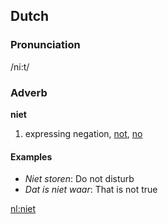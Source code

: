 ==Dutch==
===Pronunciation===
/ni:t/

===Adverb===
'''niet'''

#expressing negation, [[not]], [[no]]

==== Examples ====
*''Niet storen'': Do not disturb
*''Dat is niet waar'': That is not true

[[nl:niet]]